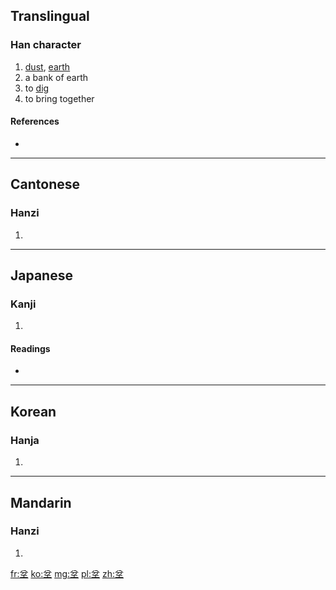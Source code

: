 ==Translingual==

===Han character===
{{Han char|rn=32|rad=土|as=04|sn=7|four=8010<sub>4</sub>|canj=金尸竹土 (CSHG)}}

# [[dust]], [[earth]]
# a bank of earth
# to [[dig]]
# to bring together

====References====
* {{Han ref|kx=0225.090|dkj=04926|dj=0460.020|hdz=10424.040|uh=574C|ud=22348|bh=CAAC|bd=51884}}

----

==Cantonese==

===Hanzi===
{{yue-hanzi|jyut=|y=ban3}}

# {{defn|Cantonese|sort=土04}}

----

==Japanese==

===Kanji===
{{ja-kanji|grade=|rs=土04}}

# {{defn|Japanese|sort=土04}}

====Readings====
* {{ja-readings|on=[[ほん]] (hon), [[ぼん]] (bon), [[ふん]] (fun)|kun=[[ちり]] (chiri), [[ならぶ]] (narabu), [[あつまる]] (atsumaru), [[わくさま]] (wakusama)}}

----

==Korean==

===Hanja===
{{ko-hanja|hangeul=분|rv=bun|mr=pun}}

# {{defn|Korean|sort=土04}}

----

==Mandarin==

===Hanzi===
{{cmn-hanzi|pin=[[bèn]] ([[ben4]])|wg=pen<sup>4</sup>}}

# {{defn|Mandarin|sort=土04}}

[[fr:坌]]
[[ko:坌]]
[[mg:坌]]
[[pl:坌]]
[[zh:坌]]